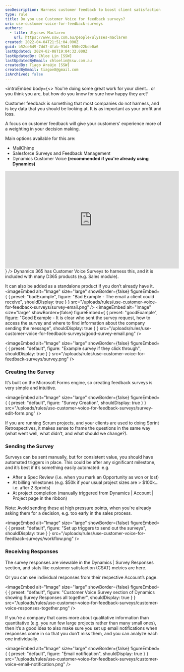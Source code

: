 ```yaml
---
seoDescription: Harness customer feedback to boost client satisfaction and optimize your business processes with Dynamics 365's Customer Voice Surveys.
type: rule
title: Do you use Customer Voice for feedback surveys?
uri: use-customer-voice-for-feedback-surveys
authors:
  - title: Ulysses Maclaren
    url: https://www.ssw.com.au/people/ulysses-maclaren
created: 2022-04-04T21:51:04.000Z
guid: b52ce649-7dd7-4fab-93d1-650e22bde0a6
lastUpdated: 2024-02-08T19:04:32.000Z
lastUpdatedBy: Chloe Lin [SSW]
lastUpdatedByEmail: chloelin@ssw.com.au
createdBy: Tiago Araújo [SSW]
createdByEmail: tiagov8@gmail.com
isArchived: false
---
```


<introEmbed
  body={<>
You're doing some great work for your client... or you think you are, but how do you know for sure how happy they are?

Customer feedback is something that most companies do not harness, and is key data that you should be looking at. It is as important as your profit and loss.

A focus on customer feedback will give your customers’ experience more of a weighting in your decision making.

Main options available for this are:

- MailChimp
- Salesforce Surveys and Feedback Management
- Dynamics Customer Voice **(recommended if you're already using Dynamics)**

<iframe width="560" height="315" src="https://www.youtube.com/embed/sbMReFrVYbs" title="YouTube video player" frameborder="0" allow="accelerometer; autoplay; clipboard-write; encrypted-media; gyroscope; picture-in-picture" allowfullscreen></iframe>
  </>}
/>
Dynamics 365 has Customer Voice Surveys to harness this, and it is included with many D365 products (e.g. Sales module).

It can also be added as a standalone product if you don’t already have it.
<imageEmbed
  alt="Image"
  size="large"
  showBorder={false}
  figureEmbed={ {
    preset: "badExample",
    figure: "Bad Example - The email a client could receive",
    shouldDisplay: true
  } }
  src="/uploads/rules/use-customer-voice-for-feedback-surveys/survey-email.png"
/>
<imageEmbed
  alt="Image"
  size="large"
  showBorder={false}
  figureEmbed={ {
    preset: "goodExample",
    figure: "Good Example - It is clear who sent the survey request, how to access the survey and where to find information about the company sending the message",
    shouldDisplay: true
  } }
  src="/uploads/rules/use-customer-voice-for-feedback-surveys/good-survey-email.png"
/>


<imageEmbed
  alt="Image"
  size="large"
  showBorder={false}
  figureEmbed={ {
    preset: "default",
    figure: "Example survey if they click through",
    shouldDisplay: true
  } }
  src="/uploads/rules/use-customer-voice-for-feedback-surveys/survey.png"
/>

### Creating the Survey

It’s built on the Microsoft Forms engine, so creating feedback surveys is very simple and intuitive.


<imageEmbed
  alt="Image"
  size="large"
  showBorder={false}
  figureEmbed={ {
    preset: "default",
    figure: "Survey Creation",
    shouldDisplay: true
  } }
  src="/uploads/rules/use-customer-voice-for-feedback-surveys/survey-edit-form.png"
/>

If you are running Scrum projects, and your clients are used to doing Sprint Retrospectives, it makes sense to frame the questions in the same way (what went well, what didn’t, and what should we change?).

### Sending the Survey

Surveys can be sent manually, but for consistent value, you should have automated triggers in place. This could be after any significant milestone, and it’s best if it’s something easily automated: e.g.

- After a Spec Review (i.e. when you mark an Opportunity as won or lost)
- At billing milestones (e.g. $50k if your usual project sizes are > $100k... i.e. after 2 Sprints)
- At project completion (manually triggered from Dynamics | Account | Project page in the ribbon)

Note: Avoid sending these at high pressure points, when you're already asking them for a decision, e.g. too early in the sales process.


<imageEmbed
  alt="Image"
  size="large"
  showBorder={false}
  figureEmbed={ {
    preset: "default",
    figure: "Set up triggers to send out the surveys",
    shouldDisplay: true
  } }
  src="/uploads/rules/use-customer-voice-for-feedback-surveys/workflow.png"
/>

### Receiving Responses

The survey responses are viewable in the Dynamics | Survey Responses section, and stats like customer satisfaction (CSAT) metrics are here.

Or you can see individual responses from their respective Account’s page.


<imageEmbed
  alt="Image"
  size="large"
  showBorder={false}
  figureEmbed={ {
    preset: "default",
    figure: "Customer Voice Survey section of Dynamics showing Survey Responses all together",
    shouldDisplay: true
  } }
  src="/uploads/rules/use-customer-voice-for-feedback-surveys/customer-voice-responses-together.png"
/>

If you’re a company that cares more about qualitative information than quantitative (e.g. you run few large projects rather than many small ones), then it’s a good idea to also make sure you set up email notifications when responses come in so that you don’t miss them, and you can analyze each one individually.


<imageEmbed
  alt="Image"
  size="large"
  showBorder={false}
  figureEmbed={ {
    preset: "default",
    figure: "Email notification",
    shouldDisplay: true
  } }
  src="/uploads/rules/use-customer-voice-for-feedback-surveys/customer-voice-email-notification.png"
/>
